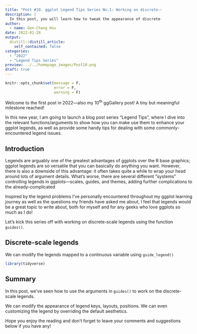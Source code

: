 ```yaml
---
title: "Post #10. ggplot Legend Tips Series No.1: Working on discrete-scale legends with guides()"
description: |
  In this post, you will learn how to tweak the appearance of discrete-scale legends in ggplots with `guides()`.
author:
  - name: Gen-Chang Hsu
date: 2022-01-28
output:
  distill::distill_article:
    self_contained: false
categories:
  - "2022"
  - "Legend Tips Series"
preview: ../../homepage_images/Post10.png
draft: true
---
```


<!-- Webpage style -->
<style>
d-article a {
    color: #2780e3 !important;
    border-bottom: none !important;
}

d-article a:hover {
    color: #2780e3 !important;
    border-bottom: 2px solid !important;
}

d-byline {
    margin-left: -10% !important;
}

d-title {
    margin-left: -10%;
}

d-title h1{
    font-size: 45px;
    width: 130%;
}

d-article {
    margin-left: -10%;
}

p {
    width: 120%;
}

d-article h2 {
    width: 120%;
}

d-article h3 {
  width: 120%;
  font-size: 28px;
}

div.article-footer{
    width: 120%;
}

d-article div.sourceCode { 
    width: 120% !important;
}

d-article pre { 
    width: 120% !important;
}

div.l-body {
    width: 120% !important;
}

</style>

```r
knitr::opts_chunk$set(message = F, 
                      error = F, 
                      warning = F)

```

<!-- Start of the article -->

Welcome to the first post in 2022—also my 10^th^ ggGallery post! A tiny but meaningful milestone reached!

In this new year, I am going to launch a blog post series "Legend Tips", where I dive into the relevant functions/arguments to show how you can make use them to enhance your ggplot legends, as well as provide some handy tips for dealing with some commonly-encountered legend issues. 


## Introduction

Legends are arguably one of the greatest advantages of ggplots over the R base graphics; ggplot legends are so versatile that you can basically do anything you want. However, there is also a downside of this advantage: it often takes quite a while to wrap your head around lots of argument details. What's worse, there are several different "systems" controlling legends in ggplots—scales, guides, and themes, adding further complications to the already-complicated    

Inspired by the legend problems I've personally encountered throughout my ggplot learning journey as well as the questions my friends have asked me about, I feel that legends would be a great topic to write about, both for myself and for any geeks who love ggplots so much as I do!

Let's kick this series off with working on discrete-scale legends using the function `guides()`.


## Discrete-scale legends

We can modify the legends mapped to a continuous variable using `guide_legend()`

```r
library(tidyverse)

```



## Summary

In this post, we've seen how to use the arguments in `guides()` to work on the discrete-scale legends. 

We can modify the appearance of legend keys, layouts, positions. We can even customizing the legend by overriding the default aesthetics.


Hope you enjoy the reading and don't forget to leave your comments and suggestions below if you have any!


